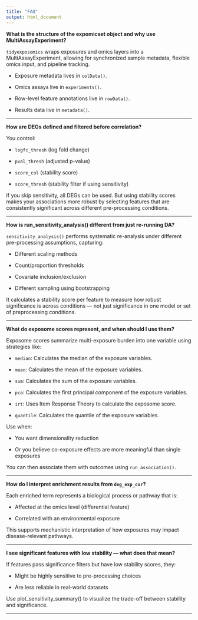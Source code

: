 ```yaml
---
title: "FAQ"
output: html_document
---
```


**What is the structure of the expomicset object and why use MultiAssayExperiment?**

`tidyexposomics` wraps exposures and omics layers into a MultiAssayExperiment, allowing for synchronized sample metadata, flexible omics input, and pipeline tracking.

- Exposure metadata lives in `colData()`.

- Omics assays live in `experiments()`.

- Row-level feature annotations live in `rowData()`.

- Results data live in `metadata()`.

<hr>


**How are DEGs defined and filtered before correlation?**

You control:

- `logfc_thresh` (log fold change)

- `pval_thresh` (adjusted p-value)

- `score_col` (stability score)

- `score_thresh` (stability filter if using sensitivity)

If you skip sensitivity, all DEGs can be used. But using stability scores makes your associations more robust by selecting features that are consistently significant across different pre-processing conditions.

<hr>

**How is run_sensitivity_analysis() different from just re-running DA?**

`sensitivity_analysis()` performs systematic re-analysis under different pre-processing assumptions, capturing:

- Different scaling methods

- Count/proportion thresholds

- Covariate inclusion/exclusion

- Different sampling using bootstrapping

It calculates a stability score per feature to measure how robust significance is across conditions — not just significance in one model or set of preprocessing conditions.

<hr>

**What do exposome scores represent, and when should I use them?**

Exposome scores summarize multi-exposure burden into one variable using strategies like:

- `median`: Calculates the median of the exposure variables.

- `mean`: Calculates the mean of the exposure variables.

- `sum`: Calculates the sum of the exposure variables.

- `pca`: Calculates the first principal component of the exposure variables.

- `irt`: Uses Item Response Theory to calculate the exposome score.

- `quantile`: Calculates the quantile of the exposure variables.

Use when:

- You want dimensionality reduction

- Or you believe co-exposure effects are more meaningful than single exposures

You can then associate them with outcomes using `run_association()`.

<hr>

**How do I interpret enrichment results from `deg_exp_cor`?**

Each enriched term represents a biological process or pathway that is:

- Affected at the omics level (differential feature)

- Correlated with an environmental exposure

This supports mechanistic interpretation of how exposures may impact disease-relevant pathways.

<hr>

**I see significant features with low stability — what does that mean?**

If features pass significance filters but have low stability scores, they:

- Might be highly sensitive to pre-processing choices

- Are less reliable in real-world datasets

Use plot_sensitivity_summary() to visualize the trade-off between stability and significance.

<hr>


